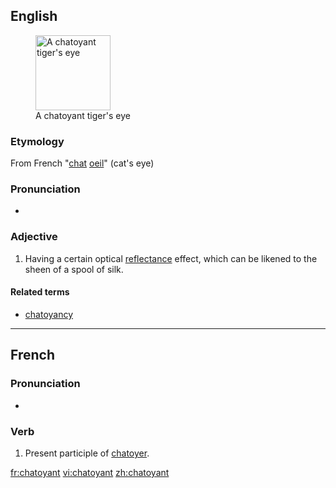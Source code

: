{{wikipedia|chatoyancy}}
==English==
[[Image:Tigers-Eye.jpg|thumb|120px|right|A chatoyant tiger's eye]]

===Etymology===
From French "[[chat]] [[oeil]]" (cat's eye)

===Pronunciation===
*{{a|US}} {{IPA|/ʃəˈtɔɪənt/}}

===Adjective===
{{en-adj}}

# {{context|jewelry}} Having a certain optical [[reflectance]] effect, which can be likened to the sheen of a spool of silk.

====Related terms====
* [[chatoyancy]]

----

==French==

===Pronunciation===
*{{IPA|/ʃa.twa.jɑ̃/}}

===Verb===
{{infl|fr|verb}}

# Present participle of [[chatoyer]].

[[fr:chatoyant]]
[[vi:chatoyant]]
[[zh:chatoyant]]